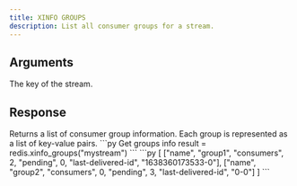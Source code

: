 ```yaml
---
title: XINFO GROUPS
description: List all consumer groups for a stream.
---
```


## Arguments

<ParamField body="key" type="str" required>
  The key of the stream.
</ParamField>

## Response

<ResponseField type="List[List[Any]]">
  Returns a list of consumer group information. Each group is represented as a list of key-value pairs.
</ResponseField>

<RequestExample>
```py Get groups info
result = redis.xinfo_groups("mystream")
```
</RequestExample>

<ResponseExample>
```py
[
  ["name", "group1", "consumers", 2, "pending", 0, "last-delivered-id", "1638360173533-0"],
  ["name", "group2", "consumers", 0, "pending", 3, "last-delivered-id", "0-0"]
]
```
</ResponseExample>